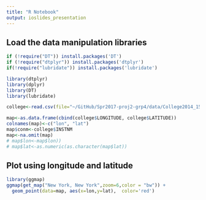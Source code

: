 ```yaml
---
title: "R Notebook"
output: ioslides_presentation
---
```


## Load the data manipulation libraries

```r
if (!require("DT")) install.packages('DT')
if (!require("dtplyr")) install.packages('dtplyr')
if(!require("lubridate")) install.packages('lubridate')

library(dtplyr)
library(dplyr)
library(DT)
library(lubridate)
```

```r
college<-read.csv(file="~/GitHub/Spr2017-proj2-grp4/data/College2014_15.csv", stringsAsFactors = FALSE)
```
```r
map<-as.data.frame(cbind(college$LONGITUDE, college$LATITUDE))
colnames(map)<-c("lon", "lat")
map$conm<-college$INSTNM
map<-na.omit(map)
# map$lon<-map$lon))
# map$lat<-as.numeric(as.character(map$lat))
```

## Plot using longitude and latitude
```r
library(ggmap)
ggmap(get_map("New York, New York",zoom=6,color = "bw")) + 
  geom_point(data=map, aes(x=lon,y=lat),  color='red') 
```